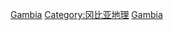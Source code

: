 {{Commonscat|World Heritage Sites in Gambia}}

[[Category:非洲世界遗产|Gambia]]
[[Category:冈比亚地理|Category:冈比亚地理]]
[[Category:各國世界遺產|Gambia]]